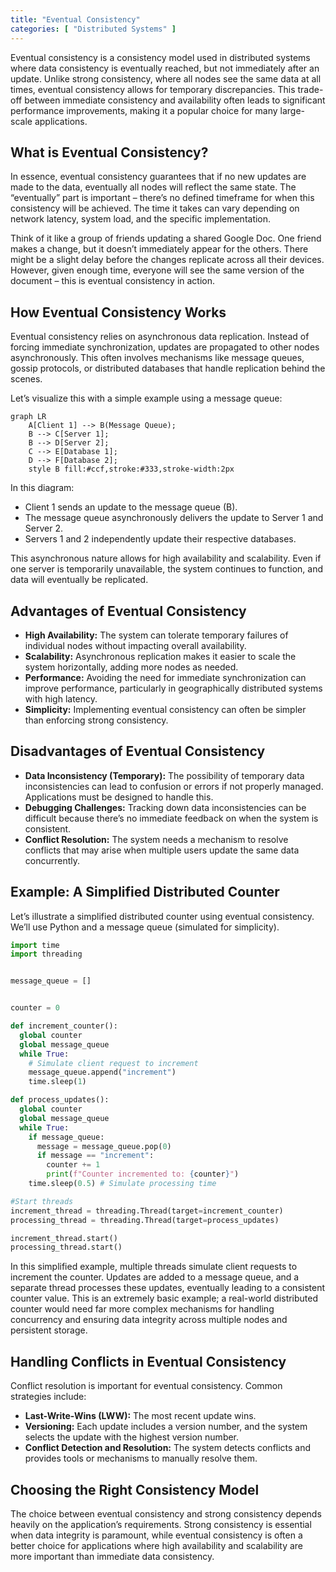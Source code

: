 ```yaml
---
title: "Eventual Consistency"
categories: [ "Distributed Systems" ]
---
```



Eventual consistency is a consistency model used in distributed systems where data consistency is eventually reached, but not immediately after an update.  Unlike strong consistency, where all nodes see the same data at all times, eventual consistency allows for temporary discrepancies. This trade-off between immediate consistency and availability often leads to significant performance improvements, making it a popular choice for many large-scale applications.

## What is Eventual Consistency?

In essence, eventual consistency guarantees that if no new updates are made to the data, eventually all nodes will reflect the same state. The "eventually" part is important – there's no defined timeframe for when this consistency will be achieved. The time it takes can vary depending on network latency, system load, and the specific implementation.

Think of it like a group of friends updating a shared Google Doc.  One friend makes a change, but it doesn't immediately appear for the others.  There might be a slight delay before the changes replicate across all their devices.  However, given enough time, everyone will see the same version of the document – this is eventual consistency in action.

## How Eventual Consistency Works

Eventual consistency relies on asynchronous data replication.  Instead of forcing immediate synchronization, updates are propagated to other nodes asynchronously. This often involves mechanisms like message queues, gossip protocols, or distributed databases that handle replication behind the scenes.

Let's visualize this with a simple example using a message queue:

```mermaid
graph LR
    A[Client 1] --> B(Message Queue);
    B --> C[Server 1];
    B --> D[Server 2];
    C --> E[Database 1];
    D --> F[Database 2];
    style B fill:#ccf,stroke:#333,stroke-width:2px
```

In this diagram:

* Client 1 sends an update to the message queue (B).
* The message queue asynchronously delivers the update to Server 1 and Server 2.
* Servers 1 and 2 independently update their respective databases.

This asynchronous nature allows for high availability and scalability.  Even if one server is temporarily unavailable, the system continues to function, and data will eventually be replicated.


## Advantages of Eventual Consistency

* **High Availability:**  The system can tolerate temporary failures of individual nodes without impacting overall availability.
* **Scalability:**  Asynchronous replication makes it easier to scale the system horizontally, adding more nodes as needed.
* **Performance:** Avoiding the need for immediate synchronization can improve performance, particularly in geographically distributed systems with high latency.
* **Simplicity:**  Implementing eventual consistency can often be simpler than enforcing strong consistency.


## Disadvantages of Eventual Consistency

* **Data Inconsistency (Temporary):**  The possibility of temporary data inconsistencies can lead to confusion or errors if not properly managed. Applications must be designed to handle this.
* **Debugging Challenges:**  Tracking down data inconsistencies can be difficult because there's no immediate feedback on when the system is consistent.
* **Conflict Resolution:**  The system needs a mechanism to resolve conflicts that may arise when multiple users update the same data concurrently.


## Example:  A Simplified Distributed Counter

Let's illustrate a simplified distributed counter using eventual consistency. We'll use Python and a message queue (simulated for simplicity).

```python
import time
import threading


message_queue = []


counter = 0

def increment_counter():
  global counter
  global message_queue
  while True:
    # Simulate client request to increment
    message_queue.append("increment")
    time.sleep(1)

def process_updates():
  global counter
  global message_queue
  while True:
    if message_queue:
      message = message_queue.pop(0)
      if message == "increment":
        counter += 1
        print(f"Counter incremented to: {counter}")
    time.sleep(0.5) # Simulate processing time

#Start threads
increment_thread = threading.Thread(target=increment_counter)
processing_thread = threading.Thread(target=process_updates)

increment_thread.start()
processing_thread.start()


```

In this simplified example, multiple threads simulate client requests to increment the counter.  Updates are added to a message queue, and a separate thread processes these updates, eventually leading to a consistent counter value.  This is an extremely basic example; a real-world distributed counter would need far more complex mechanisms for handling concurrency and ensuring data integrity across multiple nodes and persistent storage.

## Handling Conflicts in Eventual Consistency

Conflict resolution is important for eventual consistency.  Common strategies include:

* **Last-Write-Wins (LWW):**  The most recent update wins.
* **Versioning:**  Each update includes a version number, and the system selects the update with the highest version number.
* **Conflict Detection and Resolution:**  The system detects conflicts and provides tools or mechanisms to manually resolve them.


##  Choosing the Right Consistency Model

The choice between eventual consistency and strong consistency depends heavily on the application's requirements.  Strong consistency is essential when data integrity is paramount, while eventual consistency is often a better choice for applications where high availability and scalability are more important than immediate data consistency.




